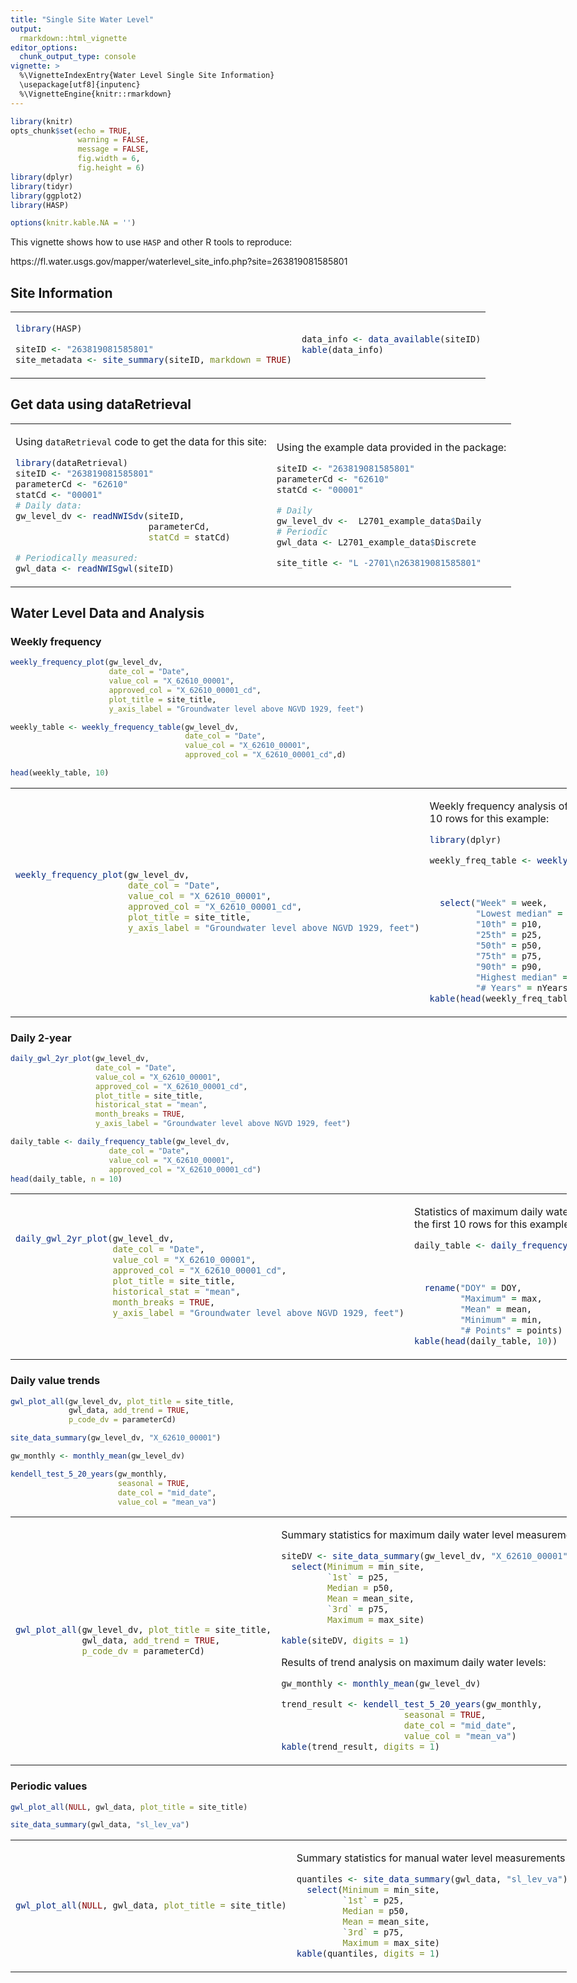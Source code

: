 ```yaml
---
title: "Single Site Water Level"
output: 
  rmarkdown::html_vignette
editor_options: 
  chunk_output_type: console
vignette: >
  %\VignetteIndexEntry{Water Level Single Site Information}
  \usepackage[utf8]{inputenc}
  %\VignetteEngine{knitr::rmarkdown}
---
```


```r
library(knitr)
opts_chunk$set(echo = TRUE,
               warning = FALSE,
               message = FALSE,
               fig.width = 6,
               fig.height = 6)
library(dplyr)
library(tidyr)
library(ggplot2)
library(HASP)

options(knitr.kable.NA = '')
```

<style>

body {
    max-width: 1600px;
    margin-left:10px;
    padding-left:10px;
}
</style>

This vignette shows how to use `HASP` and other R tools to reproduce:

https://fl.water.usgs.gov/mapper/waterlevel_site_info.php?site=263819081585801


## Site Information

<table>
<tr><td>

```r
library(HASP)

siteID <- "263819081585801"
site_metadata <- site_summary(siteID, markdown = TRUE)
```

</td><td>

```r
data_info <- data_available(siteID)
kable(data_info)
```

</td></tr> </table>

## Get data using dataRetrieval


<table>
<tr><td>

Using `dataRetrieval` code to get the data for this site:

```r
library(dataRetrieval)
siteID <- "263819081585801"
parameterCd <- "62610"
statCd <- "00001"
# Daily data:
gw_level_dv <- readNWISdv(siteID,
                          parameterCd,
                          statCd = statCd)

# Periodically measured:
gwl_data <- readNWISgwl(siteID)

```

</td><td>

Using the example data provided in the package:

```r
siteID <- "263819081585801"
parameterCd <- "62610"
statCd <- "00001"

# Daily
gw_level_dv <-  L2701_example_data$Daily
# Periodic
gwl_data <- L2701_example_data$Discrete

site_title <- "L -2701\n263819081585801"

```

</td></tr> </table>

## Water Level Data and Analysis

### Weekly frequency

```r

weekly_frequency_plot(gw_level_dv, 
                      date_col = "Date",
                      value_col = "X_62610_00001",
                      approved_col = "X_62610_00001_cd",
                      plot_title = site_title,
                      y_axis_label = "Groundwater level above NGVD 1929, feet")

weekly_table <- weekly_frequency_table(gw_level_dv, 
                                       date_col = "Date",
                                       value_col = "X_62610_00001",
                                       approved_col = "X_62610_00001_cd",d)

head(weekly_table, 10)
```


<table>
<tr><td>
```r
weekly_frequency_plot(gw_level_dv, 
                      date_col = "Date",
                      value_col = "X_62610_00001",
                      approved_col = "X_62610_00001_cd",
                      plot_title = site_title,
                      y_axis_label = "Groundwater level above NGVD 1929, feet")

```

</td><td>

Weekly frequency analysis of daily maximum water level record. Only showing the first 10 rows for this example:

```r
library(dplyr)

weekly_freq_table <- weekly_frequency_table(gw_level_dv,
                                            date_col = "Date",
                                            value_col = "X_62610_00001",
                                            approved_col = "X_62610_00001_cd") %>%
  select("Week" = week,
         "Lowest median" = minMed,
         "10th" = p10,
         "25th" = p25,
         "50th" = p50,
         "75th" = p75,
         "90th" = p90,
         "Highest median" = maxMed,
         "# Years" = nYears)
kable(head(weekly_freq_table, 10), digits = 1)

```


</td></tr> </table>


### Daily 2-year

```r
daily_gwl_2yr_plot(gw_level_dv, 
                   date_col = "Date",
                   value_col = "X_62610_00001",
                   approved_col = "X_62610_00001_cd",
                   plot_title = site_title,
                   historical_stat = "mean",
                   month_breaks = TRUE,
                   y_axis_label = "Groundwater level above NGVD 1929, feet")

daily_table <- daily_frequency_table(gw_level_dv, 
                      date_col = "Date",
                      value_col = "X_62610_00001",
                      approved_col = "X_62610_00001_cd")
head(daily_table, n = 10)
```

<table>
<tr><td>

```r
daily_gwl_2yr_plot(gw_level_dv, 
                   date_col = "Date",
                   value_col = "X_62610_00001",
                   approved_col = "X_62610_00001_cd",
                   plot_title = site_title,
                   historical_stat = "mean",
                   month_breaks = TRUE,
                   y_axis_label = "Groundwater level above NGVD 1929, feet")

```

</td><td>

Statistics of maximum daily water level record (DOY = day of year). Only showing the first 10 rows for this example:

```r
daily_table <- daily_frequency_table(gw_level_dv, 
                                     date_col = "Date",
                                     value_col = "X_62610_00001",
                                     approved_col = "X_62610_00001_cd") %>%
  rename("DOY" = DOY,
         "Maximum" = max,
         "Mean" = mean,
         "Minimum" = min,
         "# Points" = points)
kable(head(daily_table, 10))
```

</td></tr> </table>

### Daily value trends

```r

gwl_plot_all(gw_level_dv, plot_title = site_title,
             gwl_data, add_trend = TRUE,
             p_code_dv = parameterCd)

site_data_summary(gw_level_dv, "X_62610_00001")

gw_monthly <- monthly_mean(gw_level_dv)

kendell_test_5_20_years(gw_monthly, 
                        seasonal = TRUE, 
                        date_col = "mid_date", 
                        value_col = "mean_va")
```


<table>
<tr><td>

```r
gwl_plot_all(gw_level_dv, plot_title = site_title,
             gwl_data, add_trend = TRUE,
             p_code_dv = parameterCd)


```

</td><td>

Summary statistics for maximum daily water level measurements:

```r
siteDV <- site_data_summary(gw_level_dv, "X_62610_00001") %>% 
  select(Minimum = min_site, 	
         `1st` = p25, 
         Median = p50,
         Mean = mean_site,
         `3rd` = p75,
         Maximum = max_site)

kable(siteDV, digits = 1)

```

Results of trend analysis on maximum daily water levels:

```r
gw_monthly <- monthly_mean(gw_level_dv)

trend_result <- kendell_test_5_20_years(gw_monthly, 
                        seasonal = TRUE, 
                        date_col = "mid_date", 
                        value_col = "mean_va")
kable(trend_result, digits = 1)


```

</td></tr> </table>

### Periodic values

```r
gwl_plot_all(NULL, gwl_data, plot_title = site_title)

site_data_summary(gwl_data, "sl_lev_va")
```

<table>
<tr><td>

```r
gwl_plot_all(NULL, gwl_data, plot_title = site_title)


```

</td><td>

Summary statistics for manual water level measurements

```r
quantiles <- site_data_summary(gwl_data, "sl_lev_va") %>% 
  select(Minimum = min_site, 	
         `1st` = p25, 
         Median = p50,
         Mean = mean_site,
         `3rd` = p75,
         Maximum = max_site)
kable(quantiles, digits = 1)

```

</td></tr> </table>


